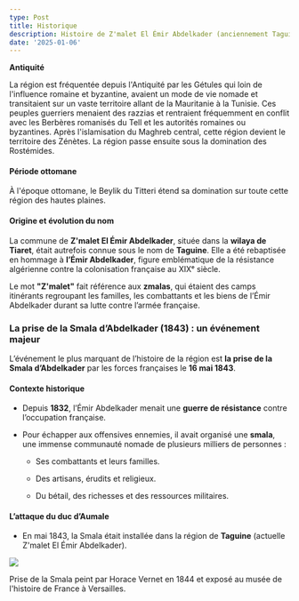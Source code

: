 ```yaml
---
type: Post
title: Historique
description: Histoire de Z'malet El Émir Abdelkader (anciennement Taguine)
date: '2025-01-06'
---
```

**Antiquité**

La région est fréquentée depuis l'Antiquité par les Gétules qui loin de l'influence romaine et byzantine, avaient un mode de vie nomade et transitaient sur un vaste territoire allant de la Mauritanie à la Tunisie. Ces peuples guerriers menaient des razzias et rentraient fréquemment en conflit avec les Berbères romanisés du Tell et les autorités romaines ou byzantines.
Après l'islamisation du Maghreb central, cette région devient le territoire des Zénètes. La région passe ensuite sous la domination des Rostémides.

#### **Période ottomane**

À l'époque ottomane, le Beylik du Titteri étend sa domination sur toute cette région des hautes plaines.

#### **Origine et évolution du nom**

La commune de **Z'malet El Émir Abdelkader**, située dans la **wilaya de Tiaret**, était autrefois connue sous le nom de **Taguine**. Elle a été rebaptisée en hommage à **l’Émir Abdelkader**, figure emblématique de la résistance algérienne contre la colonisation française au XIXᵉ siècle.

Le mot **"Z'malet"** fait référence aux **zmalas**, qui étaient des camps itinérants regroupant les familles, les combattants et les biens de l’Émir Abdelkader durant sa lutte contre l’armée française.

### **La prise de la Smala d’Abdelkader (1843) : un événement majeur**

L’événement le plus marquant de l’histoire de la région est **la prise de la Smala d’Abdelkader** par les forces françaises le **16 mai 1843**.

#### **Contexte historique**

*   Depuis **1832**, l’Émir Abdelkader menait une **guerre de résistance** contre l’occupation française.

*   Pour échapper aux offensives ennemies, il avait organisé une **smala**, une immense communauté nomade de plusieurs milliers de personnes :

    *   Ses combattants et leurs familles.

    *   Des artisans, érudits et religieux.

    *   Du bétail, des richesses et des ressources militaires.

#### **L’attaque du duc d’Aumale**

*   En mai 1843, la Smala était installée dans la région de **Taguine** (actuelle Z'malet El Émir Abdelkader).

![](/images/Smala%20Émir%20Abdelkader%20-%20Horace%20Vernet.jpg)

Prise de la Smala peint par Horace Vernet en 1844 et exposé au musée de l'histoire de France à Versailles.
